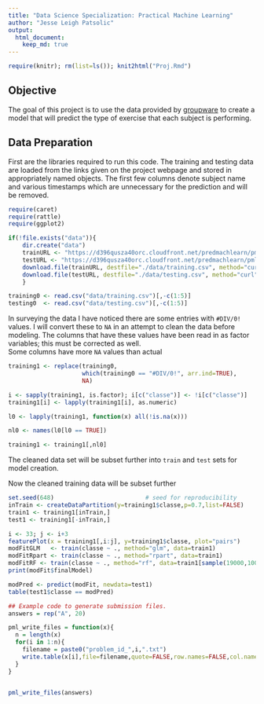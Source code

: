 ```yaml
---
title: "Data Science Specialization: Practical Machine Learning"
author: "Jesse Leigh Patsolic"
output: 
  html_document:
    keep_md: true
---
```


```r
require(knitr); rm(list=ls()); knit2html("Proj.Rmd")
```

## Objective 


The goal of this project is to use the data provided by 
[groupware](http://groupware.les.inf.puc-rio.br/har) to create a 
model that will predict the type of exercise that each subject is performing.

## Data Preparation 

First are the libraries required to run this code.
The training and testing data are loaded from the links given on the
project webpage and stored in appropriately named objects.
The first few columns denote subject name and various timestamps which
are unnecessary for the prediction and will be removed.

```r
require(caret)
require(rattle)
require(ggplot2)

if(!file.exists("data")){
    dir.create("data")
    trainURL <- "https://d396qusza40orc.cloudfront.net/predmachlearn/pml-training.csv"
    testURL <- "https://d396qusza40orc.cloudfront.net/predmachlearn/pml-testing.csv"
    download.file(trainURL, destfile="./data/training.csv", method="curl")
    download.file(testURL, destfile="./data/testing.csv", method="curl")
    }

training0 <- read.csv("data/training.csv")[,-c(1:5)]
testing0  <- read.csv("data/testing.csv")[,-c(1:5)]
```

In surveying the data I have noticed there are some entries with
`#DIV/0!` values.  I will convert these to `NA` in an attempt to clean 
the data before modeling.  The columns that have these values have been
read in as factor variables; this must be corrected as well.  
Some columns have more `NA` values than actual 

```r
training1 <- replace(training0, 
                     which(training0 == "#DIV/0!", arr.ind=TRUE),
                     NA)

i <- sapply(training1, is.factor); i[c("classe")] <- !i[c("classe")]
training1[i] <- lapply(training1[i], as.numeric)

l0 <- lapply(training1, function(x) all(!is.na(x)))

nl0 <- names(l0[l0 == TRUE])

training1 <- training1[,nl0]
```

The cleaned data set will be subset further into `train` and `test` sets
for model creation.

Now the cleaned training data will be subset further

```r
set.seed(648)                          # seed for reproducibility
inTrain <- createDataPartition(y=training1$classe,p=0.7,list=FALSE)
train1 <- training1[inTrain,]
test1 <- training1[-inTrain,]
```



```r
i <- 33; j <- i+3
featurePlot(x = training1[,i:j], y=training1$classe, plot="pairs")
modFitGLM   <- train(classe ~ ., method="glm", data=train1)
modFitRpart <- train(classe ~ ., method="rpart", data=train1)
modFitRF <- train(classe ~ ., method="rf", data=train1[sample(19000,1000),], prox=TRUE)
print(modFit$finalModel)
```

```r
modPred <- predict(modFit, newdata=test1)
table(test1$classe == modPred)
```


















```r
## Example code to generate submission files.
answers = rep("A", 20)

pml_write_files = function(x){
  n = length(x)
  for(i in 1:n){
    filename = paste0("problem_id_",i,".txt")
    write.table(x[i],file=filename,quote=FALSE,row.names=FALSE,col.names=FALSE)
  }
}


pml_write_files(answers)
```
